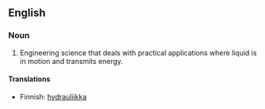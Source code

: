 ==English==

===Noun===

#Engineering science that deals with practical applications where liquid is in motion and transmits energy.

====Translations====

*Finnish: [[hydrauliikka]]